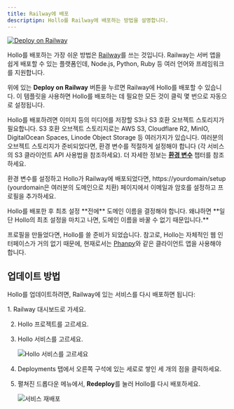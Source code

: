 ```yaml
---
title: Railway에 배포
descriptipn: Hollo를 Railway에 배포하는 방법을 설명합니다.
---
```



[![Deploy on Railway][]][Railway template]

Hollo를 배포하는 가장 쉬운 방법은 [Railway]를 쓰는 것입니다.
Railway는 서버 앱을 쉽게 배포할 수 있는 플랫폼인데,
Node.js, Python, Ruby 등 여러 언어와 프레임워크를 지원합니다.

위에 있는 **Deploy on Railway** 버튼을 누르면 Railway에 Hollo를 배포할 수 있습니다.
이 템플릿을 사용하면 Hollo를 배포하는 데 필요한 모든 것이 클릭 몇 번으로 자동으로 설정됩니다.

Hollo를 배포하려면 이미지 등의 미디어를 저장할 S3나 S3 호환 오브젝트 스토리지가 필요합니다.
S3 호환 오브젝트 스토리지로는 AWS S3, Cloudflare R2, MinIO, DigitalOcean Spaces,
Linode Object Storage 등 여러가지가 있습니다.
여러분의 오브젝트 스토리지가 준비되었다면, 환경 변수를 적절하게 설정해야 합니다
(각 서비스의 S3 클라이언트 API 사용법을 참조하세요).
더 자세한 정보는 [**환경 변수**](/ko/install/env) 챕터를 참조하세요.

환경 변수를 설정하고 Hollo가 Railway에 배포되었다면,
https://yourdomain/setup (yourdomain은 여러분의 도메인으로 치환)
페이지에서 이메일과 암호를 설정하고 프로필을 추가하세요.

<Aside type="caution" title="주의">
  Hollo를 배포한 후 최초 설정 **전에** 도메인 이름을 결정해야 합니다.
  왜냐하면 **일단 Hollo의 최초 설정을 마치고 나면, 도메인 이름을 바꿀 수 없기 때문입니다.**
</Aside>

프로필을 만들었다면, Hollo를 쓸 준비가 되었습니다.
참고로, Hollo는 자체적인 웹 인터페이스가 거의 없기 때문에,
현재로서는 [Phanpy]와 같은 클라이언트 앱을 사용해야 합니다.

[Railway]: https://railway.app/
[Deploy on Railway]: https://railway.app/button.svg
[Railway template]: https://railway.app/template/eopPyH?referralCode=qeEK5G
[Phanpy]: https://phanpy.social/


업데이트 방법
-------------


Hollo를 업데이트하려면, Railway에 있는 서비스를 다시 배포하면 됩니다:

<Steps>
 1. Railway 대시보드로 가세요.

 2. Hollo 프로젝트를 고르세요.

 3. Hollo 서비스를 고르세요.

    ![Hollo 서비스를 고르세요](../../install/railway/project.png)

 4. Deployments 탭에서 오른쪽 구석에 있는 세로로 쌓인 세 개의 점을 클릭하세요.

 5. 펼쳐진 드롭다운 메뉴에서, **Redeploy**를 눌러 Hollo를 다시 배포하세요.

    ![서비스 재배포](../../install/railway/deployments.png)
</Steps>
